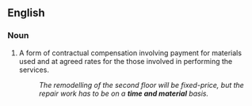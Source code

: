 ==English==

===Noun===
{{en-noun|head=[[time]] [[and]] [[material]]}}

# {{context|idiomatic|business|lang=en}} A form of contractual compensation involving payment for materials used and at agreed rates for the those involved in performing the services.
#: ''The remodelling of the second floor will be fixed-price, but the repair work has to be on a '''time and material''' basis.''